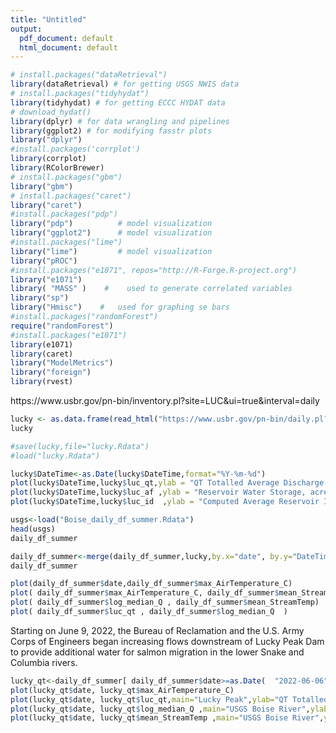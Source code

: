```yaml
---
title: "Untitled"
output:
  pdf_document: default
  html_document: default
---
```


```r
# install.packages("dataRetrieval")
library(dataRetrieval) # for getting USGS NWIS data
# install.packages("tidyhydat")
library(tidyhydat) # for getting ECCC HYDAT data
# download_hydat()
library(dplyr) # for data wrangling and pipelines
library(ggplot2) # for modifying fasstr plots
library("dplyr")
#install.packages('corrplot')
library(corrplot)
library(RColorBrewer)
# install.packages("gbm")
library("gbm")
# install.packages("caret")
library("caret")
#install.packages("pdp")
library("pdp")          # model visualization
library("ggplot2")      # model visualization
#install.packages("lime")
library("lime")         # model visualization
library("pROC")
#install.packages("e1071", repos="http://R-Forge.R-project.org")
library("e1071")
library( "MASS" )    #    used to generate correlated variables
library("sp")
library("Hmisc")    #   used for graphing se bars
#install.packages("randomForest")
require("randomForest")
#install.packages("e1071")
library(e1071)
library(caret)
library("ModelMetrics")
library("foreign")
library(rvest)
```

https://www.usbr.gov/pn-bin/inventory.pl?site=LUC&ui=true&interval=daily

```r
lucky <- as.data.frame(read_html("https://www.usbr.gov/pn-bin/daily.pl?station=luc&format=html&year=2022&month=10&day=1&year=2023&month=4&day=14&pcode=gain&pcode=id&pcode=qu&pcode=fb&pcode=qrd&pcode=qt&pcode=xqd&pcode=qsd&pcode=af&pcode=qd") %>% html_table(fill=TRUE))
lucky
```

```r
#save(lucky,file="lucky.Rdata")
#load("lucky.Rdata")
```

```r
lucky$DateTime<-as.Date(lucky$DateTime,format="%Y-%m-%d")
plot(lucky$DateTime,lucky$luc_qt,ylab = "QT Totalled Average Discharge, cfs")
plot(lucky$DateTime,lucky$luc_af ,ylab = "Reservoir Water Storage, acre-feet")
plot(lucky$DateTime,lucky$luc_id  ,ylab = "Computed Average Reservoir Inflow, cfs")
```

```r
usgs<-load("Boise_daily_df_summer.Rdata")
head(usgs)
daily_df_summer
```

```r
daily_df_summer<-merge(daily_df_summer,lucky,by.x="date", by.y="DateTime")
daily_df_summer
```

```r
plot(daily_df_summer$date,daily_df_summer$max_AirTemperature_C)
plot( daily_df_summer$max_AirTemperature_C, daily_df_summer$mean_StreamTemp)
plot( daily_df_summer$log_median_Q , daily_df_summer$mean_StreamTemp)
plot( daily_df_summer$luc_qt , daily_df_summer$log_median_Q  )
```

Starting on June 9, 2022, the Bureau of Reclamation and the U.S. Army Corps of Engineers began increasing flows downstream of Lucky Peak Dam to provide additional water for salmon migration in the lower Snake and Columbia rivers.

```r
lucky_qt<-daily_df_summer[ daily_df_summer$date>=as.Date(  "2022-06-06",format="%Y-%m-%d" ) & daily_df_summer$date<=as.Date(  "2022-06-19",format="%Y-%m-%d" ),]
plot(lucky_qt$date, lucky_qt$max_AirTemperature_C)
plot(lucky_qt$date, lucky_qt$luc_qt,main="Lucky Peak",ylab="QT Totalled Average Discharge, cfs",xlab="" )
plot(lucky_qt$date, lucky_qt$log_median_Q ,main="USGS Boise River",ylab="log_median_Q",xlab="" )
plot(lucky_qt$date, lucky_qt$mean_StreamTemp ,main="USGS Boise River",ylab="mean_StreamTemp",xlab="" )
```

